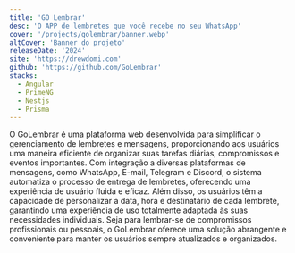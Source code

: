 ```yaml
---
title: 'GO Lembrar'
desc: 'O APP de lembretes que você recebe no seu WhatsApp'
cover: '/projects/golembrar/banner.webp'
altCover: 'Banner do projeto'
releaseDate: '2024'
site: 'https://drewdomi.com'
github: 'https://github.com/GoLembrar'
stacks:
  - Angular
  - PrimeNG
  - Nestjs
  - Prisma
---
```


O GoLembrar é uma plataforma web desenvolvida para simplificar o gerenciamento de lembretes e mensagens, proporcionando aos usuários uma maneira eficiente de organizar suas tarefas diárias, compromissos e eventos importantes. Com integração a diversas plataformas de mensagens, como WhatsApp, E-mail, Telegram e Discord, o sistema automatiza o processo de entrega de lembretes, oferecendo uma experiência de usuário fluida e eficaz. Além disso, os usuários têm a capacidade de personalizar a data, hora e destinatário de cada lembrete, garantindo uma experiência de uso totalmente adaptada às suas necessidades individuais. Seja para lembrar-se de compromissos profissionais ou pessoais, o GoLembrar oferece uma solução abrangente e conveniente para manter os usuários sempre atualizados e organizados.

